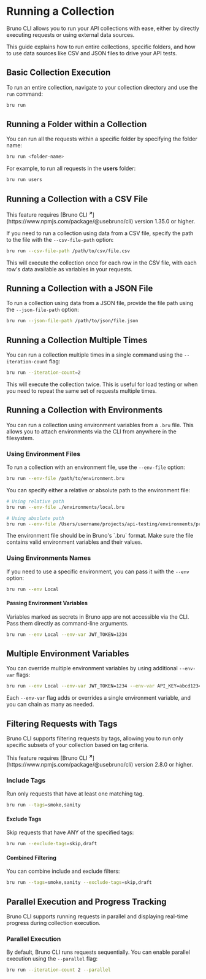 
# Running a Collection 

Bruno CLI allows you to run your API collections with ease, either by directly executing requests or using external data sources.

This guide explains how to run entire collections, specific folders, and how to use data sources like CSV and JSON files to drive your API tests.

## Basic Collection Execution

To run an entire collection, navigate to your collection directory and use the `run` command:

```bash copy
bru run
```

## Running a Folder within a Collection

You can run all the requests within a specific folder by specifying the folder name:

```bash copy
bru run <folder-name>
```

For example, to run all requests in the **users** folder:

```bash copy
bru run users
```

## Running a Collection with a CSV File

<Callout type="info">
  This feature requires [Bruno CLI <strong><sup>↗</sup></strong>](https://www.npmjs.com/package/@usebruno/cli) version 1.35.0 or higher.
</Callout>

If you need to run a collection using data from a CSV file, specify the path to the file with the `--csv-file-path` option:

```bash copy
bru run --csv-file-path /path/to/csv/file.csv
```

This will execute the collection once for each row in the CSV file, with each row's data available as variables in your requests.

## Running a Collection with a JSON File

To run a collection using data from a JSON file, provide the file path using the `--json-file-path` option:

```bash copy
bru run --json-file-path /path/to/json/file.json
```
## Running a Collection Multiple Times

You can run a collection multiple times in a single command using the `--iteration-count` flag:

```bash copy
bru run --iteration-count=2
```

This will execute the collection twice. This is useful for load testing or when you need to repeat the same set of requests multiple times.

## Running a Collection with Environments

You can run a collection using environment variables from a `.bru` file. This allows you to attach environments via the CLI from anywhere in the filesystem.

### Using Environment Files

To run a collection with an environment file, use the `--env-file` option:

```bash copy
bru run --env-file /path/to/environment.bru
```

You can specify either a relative or absolute path to the environment file:

```bash copy
# Using relative path
bru run --env-file ./environments/local.bru

# Using absolute path
bru run --env-file /Users/username/projects/api-testing/environments/prod.bru
```

<Callout type="info">
  The environment file should be in Bruno's `.bru` format. Make sure the file contains valid environment variables and their values.
</Callout>

### Using Environments Names

If you need to use a specific environment, you can pass it with the `--env` option:

```bash copy
bru run --env Local
```

#### Passing Environment Variables

<Callout type="info">
Variables marked as secrets in Bruno app are not accessible via the CLI. Pass them directly as command-line arguments.
</Callout>

```bash copy
bru run --env Local --env-var JWT_TOKEN=1234
```

## Multiple Environment Variables

You can override multiple environment variables by using additional `--env-var` flags:

```bash copy
bru run --env Local --env-var JWT_TOKEN=1234 --env-var API_KEY=abcd1234 
```

Each `--env-var` flag adds or overrides a single environment variable, and you can chain as many as needed.

## Filtering Requests with Tags

Bruno CLI supports filtering requests by tags, allowing you to run only specific subsets of your collection based on tag criteria.

<Callout type="info">
  This feature requires [Bruno CLI <strong><sup>↗</sup></strong>](https://www.npmjs.com/package/@usebruno/cli) version 2.8.0 or higher.
</Callout>

### Include Tags

Run only requests that have at least one matching tag.

```bash copy
bru run --tags=smoke,sanity
```

#### Exclude Tags

Skip requests that have ANY of the specified tags:

```bash copy
bru run --exclude-tags=skip,draft
```

#### Combined Filtering

You can combine include and exclude filters:

```bash copy
bru run --tags=smoke,sanity --exclude-tags=skip,draft
```

## Parallel Execution and Progress Tracking

Bruno CLI supports running requests in parallel and displaying real-time progress during collection execution.

### Parallel Execution

By default, Bruno CLI runs requests sequentially. You can enable parallel execution using the `--parallel` flag:

```bash copy
bru run --iteration-count 2 --parallel
```


